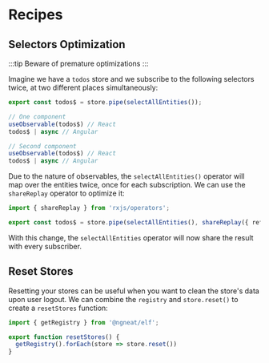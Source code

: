 # Recipes

## Selectors Optimization

:::tip
Beware of premature optimizations
:::

Imagine we have a `todos` store and we subscribe to the following selectors twice, at two different places simultaneously:

```ts title="todos.repository.ts"
export const todos$ = store.pipe(selectAllEntities());

// One component
useObservable(todos$) // React
todos$ | async // Angular

// Second component
useObservable(todos$) // React
todos$ | async // Angular
```

Due to the nature of observables, the `selectAllEntities()` operator will map over the entities twice, once for each subscription. We can use the `shareReplay` operator to optimize it:

```ts title="todos.repository.ts"
import { shareReplay } from 'rxjs/operators';

export const todos$ = store.pipe(selectAllEntities(), shareReplay({ refCount: true }))
```

With this change, the `selectAllEntities` operator will now share the result with every subscriber.

## Reset Stores

Resetting your stores can be useful when you want to clean the store's data upon user logout. We can combine the `registry` and `store.reset()` to create a `resetStores` function:

```ts
import { getRegistry } from '@ngneat/elf';

export function resetStores() {
  getRegistry().forEach(store => store.reset())
}
```

